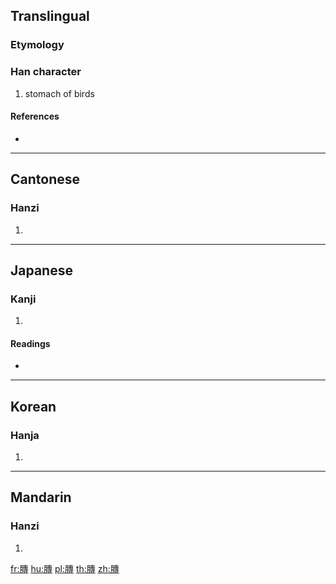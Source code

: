 {{character info/new}}
==Translingual==

===Etymology===
{{Han compound|肉|專|c1=s|c2=p|t1=body|ls=psc}}

===Han character===
{{Han char|rn=130|rad=肉|as=11|sn=15|four=75043|canj=BJII}}

# stomach of birds

====References====
* {{Han ref|kx=0993.060|dkj=29839|dj=1445.040|hdz=32106.120|uh=819E|ud=33182|bh=E740|bd=59200}}

----

==Cantonese==

===Hanzi===
{{yue-hanzi|jyut=|y=seun4}}

# {{defn|lang=yue|sort=肉11}}

----

==Japanese==

===Kanji===
{{ja-kanji|grade=|rs=肉11}}

# {{defn|lang=ja|sort=肉11}}

====Readings====
* {{ja-readings|on=[[せん]] (sen), [[ぜん]] (zen), [[しゅん]] (shun)|kun=[[きりみ]] (kirimi)}}

----

==Korean==

===Hanja===
{{ko-hanja|hangeul=[[전]]|eumhun=|rv=jeon|mr=chŏn|y=cen}}

# {{defn|lang=ko|sort=肉11}}

----

==Mandarin==

===Hanzi===
{{cmn-hanzi|pin=[[zhuān]] ([[zhuan1]])|wg=chuan<sup>1</sup>}}

# {{defn|lang=cmn|sort=肉11}}

[[fr:膞]]
[[hu:膞]]
[[pl:膞]]
[[th:膞]]
[[zh:膞]]